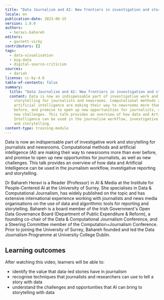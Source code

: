 ```yaml
---
title: "Data Journalism and AI: New frontiers in investigation and storytelling"
locale: en
publication-date: 2023-06-15
version: 1.0.0
authors:
  - heravi-bahareh
editors:
  - garnett-vicky
contributors: []
tags:
  - data-visualisation
  - big-data
  - digital-source-criticism
sources:
  - dariah
license: cc-by-4.0
table-of-contents: false
summary:
  title: "Data Journalism and AI: New frontiers in investigation and storytelling"
  content: Data is now an indispensable part of investigative work and
    storytelling for journalists and newsrooms. Computational methods and
    artificial intelligence are making their way to newsrooms more than ever
    before, and promise to open up new opportunities for journalists, as well as
    new challenges. This talk provides an overview of how data and Artificial
    Intelligence can be used in the journalism workflow, investigative reporting
    and storytelling.
content-type: training-module
---
```

Data is now an indispensable part of investigative work and storytelling for journalists and newsrooms. Computational methods and artificial intelligence (AI) are making their way to newsrooms more than ever before, and promise to open up new opportunities for journalists, as well as new challenges. This talk provides an overview of how data and Artificial Intelligence can be used in the journalism workflow, investigative reporting and storytelling.

Dr Bahareh Heravi is a Reader (Professor) in AI & Media at the Institute for People-Centered AI at the University of Surrey. She specialises in Data & Computational Journalism, has widely published on the topic and has extensive international experience working with journalists and news media organisations on the use of data and algorithmic tools for reporting and storytelling. Bahareh is a board member of the Irish Government's Open Data Governance Board (Department of Public Expenditure & Reform), a founding co-chair of the Data & Computational Journalism Conference, and a Steering Committee member of the Computation+Journalism Conference. Prior to joining the University of Surrey, Bahareh founded and led the Data Journalism Programme at University College Dublin.

## L﻿earning outcomes

A﻿fter watching this video, learners will be able to:

* i﻿dentify the value that data-led stories have in journalism
* r﻿ecognise techniques that journalists and researchers can use to tell a story with data
* u﻿nderstand the challenges and opportunities that AI can bring to storytelling with data

<VideoCard provider="youtube" id="FqtWpXIYY9c" title="Data Journalism and AI" image="/assets/content/assets/en/resources/hosted/data-journalism-and-ai-new-frontiers-in-investigation-and-storytelling/thumbnail-bahareh-heravi.png" subtitle="Click here to view" />

